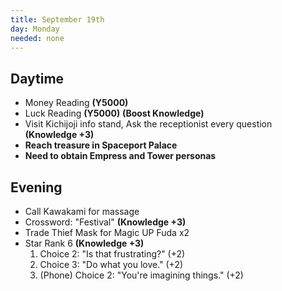 ```yaml
---
title: September 19th
day: Monday
needed: none
---
```


## Daytime
- Money Reading **(Y5000)**
- Luck Reading **(Y5000)** **(Boost Knowledge)**
- Visit Kichijoji info stand, Ask the receptionist every question **(Knowledge
+3)**
- **Reach treasure in Spaceport Palace**
- **Need to obtain Empress and Tower personas**

## Evening
- Call Kawakami for massage
- Crossword: "Festival" **(Knowledge +3)**
- Trade Thief Mask for Magic UP Fuda x2
- Star Rank 6 **(Knowledge +3)**
    1. Choice 2: "Is that frustrating?" (+2)
    1. Choice 3: "Do what you love." (+2)
    1. (Phone) Choice 2: "You're imagining things." (+2)